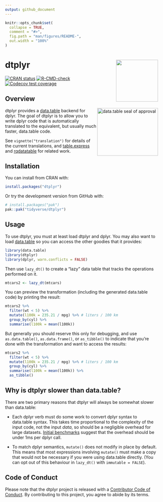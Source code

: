 ```yaml
---
output: github_document
---
```


<!-- README.md is generated from README.Rmd. Please edit that file -->

```r
knitr::opts_chunk$set(
  collapse = TRUE,
  comment = "#>",
  fig.path = "man/figures/README-",
  out.width = "100%"
)
```

# dtplyr <a href='https://dtplyr.tidyverse.org'><img src='man/figures/logo.png' align="right" height="138" /></a>

<!-- badges: start -->
[![CRAN status](https://www.r-pkg.org/badges/version/dtplyr)](https://cran.r-project.org/package=dtplyr)
[![R-CMD-check](https://github.com/tidyverse/dtplyr/workflows/R-CMD-check/badge.svg)](https://github.com/tidyverse/dtplyr/actions)
[![Codecov test coverage](https://codecov.io/gh/tidyverse/dtplyr/branch/main/graph/badge.svg)](https://app.codecov.io/gh/tidyverse/dtplyr?branch=main)
<!-- badges: end -->

## Overview

<a href="https://rdatatable-community.github.io/The-Raft/posts/2024-08-01-seal_of_approval-dtplyr/"><img src='man/figures/dt-seal.png' align="right" width="200" height="157" alt="data.table seal of approval"/></a>dtplyr provides a [data.table](http://r-datatable.com/) backend for dplyr. The goal of dtplyr is to allow you to write dplyr code that is automatically translated to the equivalent, but usually much faster, data.table code.

See `vignette("translation")` for details of the current translations, and  [table.express](https://github.com/asardaes/table.express) and [rqdatatable](https://github.com/WinVector/rqdatatable/) for related work.

## Installation

You can install from CRAN with:

```R
install.packages("dtplyr")
```

Or try the development version from GitHub with:

```R
# install.packages("pak")
pak::pak("tidyverse/dtplyr")
```

## Usage

To use dtplyr, you must at least load dtplyr and dplyr. You may also want to load [data.table](http://r-datatable.com/) so you can access the other goodies that it provides:

```r
library(data.table)
library(dtplyr)
library(dplyr, warn.conflicts = FALSE)
```

Then use `lazy_dt()` to create a "lazy" data table that tracks the operations performed on it.

```r
mtcars2 <- lazy_dt(mtcars)
```

You can preview the transformation (including the generated data.table code) by printing the result:

```r
mtcars2 %>%
  filter(wt < 5) %>%
  mutate(l100k = 235.21 / mpg) %>% # liters / 100 km
  group_by(cyl) %>%
  summarise(l100k = mean(l100k))
```

But generally you should reserve this only for debugging, and use `as.data.table()`, `as.data.frame()`, or `as_tibble()` to indicate that you're done with the transformation and want to access the results:

```r
mtcars2 %>%
  filter(wt < 5) %>%
  mutate(l100k = 235.21 / mpg) %>% # liters / 100 km
  group_by(cyl) %>%
  summarise(l100k = mean(l100k)) %>%
  as_tibble()
```

## Why is dtplyr slower than data.table?

There are two primary reasons that dtplyr will always be somewhat slower than data.table:

* Each dplyr verb must do some work to convert dplyr syntax to data.table
  syntax. This takes time proportional to the complexity of the input code,
  not the input _data_, so should be a negligible overhead for large datasets.
  [Initial benchmarks][benchmark] suggest that the overhead should be under
  1ms per dplyr call.

* To match dplyr semantics, `mutate()` does not modify in place by default.
  This means that most expressions involving `mutate()` must make a copy
  that would not be necessary if you were using data.table directly.
  (You can opt out of this behaviour in `lazy_dt()` with `immutable = FALSE`).

[benchmark]: https://dtplyr.tidyverse.org/articles/translation.html#performance

## Code of Conduct

Please note that the dtplyr project is released with a [Contributor Code of Conduct](https://dtplyr.tidyverse.org/CODE_OF_CONDUCT.html). By contributing to this project, you agree to abide by its terms.
